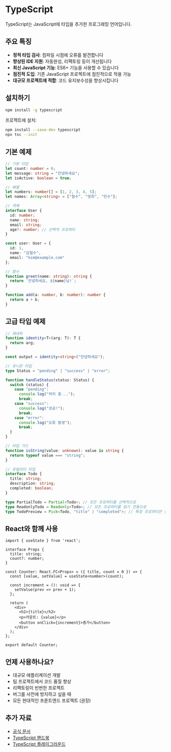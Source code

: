 # TypeScript

TypeScript는 JavaScript에 타입을 추가한 프로그래밍 언어입니다.

## 주요 특징

- **정적 타입 검사**: 컴파일 시점에 오류를 발견합니다
- **향상된 IDE 지원**: 자동완성, 리팩토링 등이 개선됩니다
- **최신 JavaScript 기능**: ES6+ 기능을 사용할 수 있습니다
- **점진적 도입**: 기존 JavaScript 프로젝트에 점진적으로 적용 가능
- **대규모 프로젝트에 적합**: 코드 유지보수성을 향상시킵니다

## 설치하기

```bash
npm install -g typescript
```

프로젝트에 설치:

```bash
npm install --save-dev typescript
npx tsc --init
```

## 기본 예제

```typescript
// 기본 타입
let count: number = 0;
let message: string = "안녕하세요";
let isActive: boolean = true;

// 배열
let numbers: number[] = [1, 2, 3, 4, 5];
let names: Array<string> = ["철수", "영희", "민수"];

// 객체
interface User {
  id: number;
  name: string;
  email: string;
  age?: number; // 선택적 프로퍼티
}

const user: User = {
  id: 1,
  name: "김철수",
  email: "kim@example.com"
};

// 함수
function greet(name: string): string {
  return `안녕하세요, ${name}님!`;
}

function add(a: number, b: number): number {
  return a + b;
}
```

## 고급 타입 예제

```typescript
// 제네릭
function identity<T>(arg: T): T {
  return arg;
}

const output = identity<string>("안녕하세요");

// 유니온 타입
type Status = "pending" | "success" | "error";

function handleStatus(status: Status) {
  switch (status) {
    case "pending":
      console.log("처리 중...");
      break;
    case "success":
      console.log("성공!");
      break;
    case "error":
      console.log("오류 발생");
      break;
  }
}

// 타입 가드
function isString(value: unknown): value is string {
  return typeof value === "string";
}

// 유틸리티 타입
interface Todo {
  title: string;
  description: string;
  completed: boolean;
}

type PartialTodo = Partial<Todo>; // 모든 프로퍼티를 선택적으로
type ReadonlyTodo = Readonly<Todo>; // 모든 프로퍼티를 읽기 전용으로
type TodoPreview = Pick<Todo, "title" | "completed">; // 특정 프로퍼티만 선택
```

## React와 함께 사용

```tsx
import { useState } from 'react';

interface Props {
  title: string;
  count?: number;
}

const Counter: React.FC<Props> = ({ title, count = 0 }) => {
  const [value, setValue] = useState<number>(count);

  const increment = (): void => {
    setValue(prev => prev + 1);
  };

  return (
    <div>
      <h2>{title}</h2>
      <p>카운트: {value}</p>
      <button onClick={increment}>증가</button>
    </div>
  );
};

export default Counter;
```

## 언제 사용하나요?

- 대규모 애플리케이션 개발
- 팀 프로젝트에서 코드 품질 향상
- 리팩토링이 빈번한 프로젝트
- 버그를 사전에 방지하고 싶을 때
- 모든 현대적인 프론트엔드 프로젝트 (권장)

## 추가 자료

- [공식 문서](https://www.typescriptlang.org)
- [TypeScript 핸드북](https://www.typescriptlang.org/docs/handbook/intro.html)
- [TypeScript 플레이그라운드](https://www.typescriptlang.org/play)

